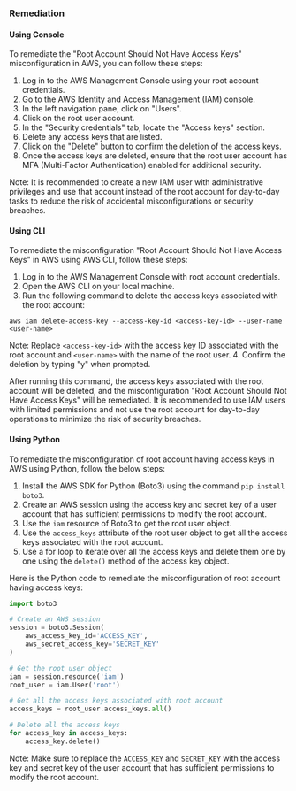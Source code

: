 ### Remediation

#### Using Console

To remediate the "Root Account Should Not Have Access Keys" misconfiguration in AWS, you can follow these steps:

1. Log in to the AWS Management Console using your root account credentials.
2. Go to the AWS Identity and Access Management (IAM) console.
3. In the left navigation pane, click on "Users".
4. Click on the root user account.
5. In the "Security credentials" tab, locate the "Access keys" section.
6. Delete any access keys that are listed.
7. Click on the "Delete" button to confirm the deletion of the access keys.
8. Once the access keys are deleted, ensure that the root user account has MFA (Multi-Factor Authentication) enabled for additional security.

Note: It is recommended to create a new IAM user with administrative privileges and use that account instead of the root account for day-to-day tasks to reduce the risk of accidental misconfigurations or security breaches.

#### Using CLI

To remediate the misconfiguration "Root Account Should Not Have Access Keys" in AWS using AWS CLI, follow these steps:

1. Log in to the AWS Management Console with root account credentials.
2. Open the AWS CLI on your local machine.
3. Run the following command to delete the access keys associated with the root account:
```
aws iam delete-access-key --access-key-id <access-key-id> --user-name <user-name>
```
Note: Replace `<access-key-id>` with the access key ID associated with the root account and `<user-name>` with the name of the root user.
4. Confirm the deletion by typing "y" when prompted.

After running this command, the access keys associated with the root account will be deleted, and the misconfiguration "Root Account Should Not Have Access Keys" will be remediated. It is recommended to use IAM users with limited permissions and not use the root account for day-to-day operations to minimize the risk of security breaches.

#### Using Python

To remediate the misconfiguration of root account having access keys in AWS using Python, follow the below steps:

1. Install the AWS SDK for Python (Boto3) using the command `pip install boto3`.
2. Create an AWS session using the access key and secret key of a user account that has sufficient permissions to modify the root account.
3. Use the `iam` resource of Boto3 to get the root user object.
4. Use the `access_keys` attribute of the root user object to get all the access keys associated with the root account.
5. Use a for loop to iterate over all the access keys and delete them one by one using the `delete()` method of the access key object.

Here is the Python code to remediate the misconfiguration of root account having access keys:

```python
import boto3

# Create an AWS session
session = boto3.Session(
    aws_access_key_id='ACCESS_KEY',
    aws_secret_access_key='SECRET_KEY'
)

# Get the root user object
iam = session.resource('iam')
root_user = iam.User('root')

# Get all the access keys associated with root account
access_keys = root_user.access_keys.all()

# Delete all the access keys
for access_key in access_keys:
    access_key.delete()
```

Note: Make sure to replace the `ACCESS_KEY` and `SECRET_KEY` with the access key and secret key of the user account that has sufficient permissions to modify the root account.

